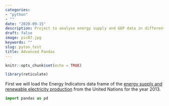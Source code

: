 ```yaml
---
categories:
- "python"
- ""
date: "2020-09-15"
description: Project to analyse energy supply and GDP data in different countries
draft: false
image: pic07.jpg
keywords: ""
slug: pyton_test
title: Advanced Pandas
---
```


```r
knitr::opts_chunk$set(echo = TRUE)
```

```r
library(reticulate)
```

First we will load the Energy Indicators data frame of the [energy supply and renewable electricity production](https://wfvvjvoqmcoaadnahbleeb.coursera-apps.org/notebooks/Energy%20Indicators.xls) from the United Nations for the year 2013.

```python

import pandas as pd

```